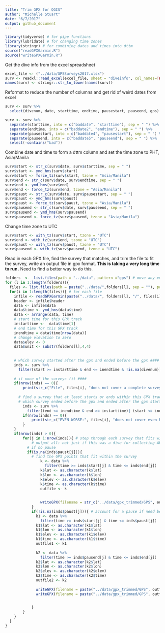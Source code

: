 ```yaml
---
title: "Trim GPX for QGIS"
author: "Michelle Stuart"
date: "6/7/2017"
output: github_document
---
```


```r
library(tidyverse) # for pipe functions
library(lubridate) # for changing time zones
library(stringr) # for combining dates and times into dttm
source("readGPXGarmin.R")
source("writeGPXGarmin.R")
```
  
Get the dive info from the excel spreadsheet
```r
excel_file <- ("../data/GPSSurveys2017.xlsx")
surv <- readxl::read_excel(excel_file, sheet = "diveinfo", col_names=TRUE)
names(surv) <- stringr::str_to_lower(names(surv))
```
  
Reformat to reduce the number of columns and get rid of weird dates from excel
```r
surv <- surv %>% 
  select(divenum, date, starttime, endtime, pausestart, pauseend, gps)

surv <- surv %>% 
  separate(starttime, into = c("baddate", "starttime"), sep = " ") %>%
  separate(endtime, into = c("baddate2", "endtime"), sep = " ") %>%
  separate(pausestart, into = c("baddate4", "pausestart"), sep = " ") %>%
  separate(pauseend, into = c("baddate5", "pauseend"), sep = " ") %>% 
  select(-contains("bad")) 
```
Combine date and time to form a dttm column and set the time zone to PHT, Asia/Manila
```r
surv$start <- str_c(surv$date, surv$starttime, sep = " ")  
surv$start <- ymd_hms(surv$start)
surv$start <- force_tz(surv$start, tzone = "Asia/Manila")
surv$end <- str_c(surv$date, surv$endtime, sep = " ")  
surv$end <- ymd_hms(surv$end)
surv$end <- force_tz(surv$end, tzone = "Asia/Manila")
surv$paust <- str_c(surv$date, surv$pausestart, sep = " ")  
surv$paust <- ymd_hms(surv$paust)
surv$paust <- force_tz(surv$paust, tzone = "Asia/Manila")
surv$pausend <- str_c(surv$date, surv$pauseend, sep = " ")  
surv$pausend <- ymd_hms(surv$pausend)
surv$pausend <- force_tz(surv$pausend, tzone = "Asia/Manila")
```
Change time zone to UTC 
```r
surv$start <- with_tz(surv$start, tzone = "UTC")
surv$end <- with_tz(surv$end, tzone = "UTC")
surv$paust <- with_tz(surv$paust, tzone = "UTC")
surv$pausend <- with_tz(surv$pausend, tzone = "UTC")
```
Read in each GPX file, find the survey that matches, and trim the file to fit the survey, write an output file in gpx format.  **This is taking a very long time to run.**  Need to find a better way to do this.
```r
folders  <-  list.files(path = "../data", pattern ="gps") # move any empty folders out of the data folder
for (l in 1:length(folders)){
  files <- list.files(path = paste("../data/",folders[l], sep = ""), pattern = "*Track*")
  for(i in 1:length(files)){ # for each file
	infile <- readGPXGarmin(paste("../data/", folders[l], "/", files[i], sep="")) 
	header <- infile$header
	data <- infile$data
	data$time <- ymd_hms(data$time)
	data <- arrange(data, time)
	# start time for this GPX track
	instarttime <-  data$time[1]
	# end time for this GPX track
	inendtime = data$time[nrow(data)]
	# change elevation to zero
	data$elev <- 0
	data$unit <- substr(folders[l],4,4)
	
	
	# which survey started after the gpx and ended before the gpx ####
	inds <- surv %>% 
	  filter(start >= instarttime & end <= inendtime & !is.na(divenum))
	
	# if none of the surveys fit ####
	if(nrow(inds) == 0){
		print(str_c("File", files[i], "does not cover a complete survey"))
	  
	  # find a survey that at least starts or ends within this GPX track
	  # which survey ended before the gpx and ended after the gpx started or started before the gpx ended and started after the gpx started
		inds <- surv %>% 
		  filter((end <= inendtime & end >= instarttime)| (start <= inendtime & start >= instarttime))
		if(nrow(inds) == 0){
			print(str_c("EVEN WORSE:", files[i], "does not cover even PART of a survey"))
		}
	}
	if(nrow(inds) > 0){
		for(j in 1:nrow(inds)){ # step through each survey that fits within this track (one or more)
			# output all: not just if this was a dive for collecting APCL
		  # if no pause
		  if(is.na(inds$paust[j])){ 
		    # find the GPX points that fit within the survey
				k <- data %>% 
				  filter(time >= inds$start[j] & time <= inds$end[j])
				k$lat <- as.character(k$lat)
				k$lon <- as.character(k$lon)
				k$elev <- as.character(k$elev)
				k$time <- as.character(k$time)
				outfile <- k
			
				
				writeGPX(filename = str_c("../data/gpx_trimmed/GPS", outfile$unit[1], "_", inds$divenum[j], "_", files[i], sep=""), outfile = outfile)
			}
			if(!is.na(inds$paust[j])){ # account for a pause if need be
			  k1 <- data %>% 
			    filter(time >= inds$start[j] & time <= inds$paust[j])
			  k1$lat <- as.character(k1$lat)
			  k1$lon <- as.character(k1$lon)
			  k1$elev <- as.character(k1$elev)
			  k1$time <- as.character(k1$time)
			  outfile1 <- k1
				
			  k2 <- data %>% 
			    filter(time >= inds$pausend[j] & time <= inds$end[j])
			  k2$lat <- as.character(k2$lat)
			  k2$lon <- as.character(k2$lon)
			  k2$elev <- as.character(k2$elev)
			  k2$time <- as.character(k2$time)
			  outfile2 <- k2
			
			  writeGPX(filename = paste("../data/gpx_trimmed/GPS", outfile$unit[1], "_",inds$divenum[j], "_", files[i], '_1.gpx', sep=''), outfile = outfile1) # write as two tracks
			  writeGPX(filename = paste("../data/gpx_trimmed/GPS", outfile$unit[1], "_",inds$divenum[j], "_", files[i], '_2.gpx', sep=''), outfile = outfile2)
			  

			}
		}
	}
  }
}
```


